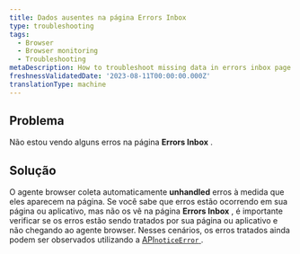 ```yaml
---
title: Dados ausentes na página Errors Inbox
type: troubleshooting
tags:
  - Browser
  - Browser monitoring
  - Troubleshooting
metaDescription: How to troubleshoot missing data in errors inbox page
freshnessValidatedDate: '2023-08-11T00:00:00.000Z'
translationType: machine
---
```


## Problema

Não estou vendo alguns erros na página <DNT>**Errors Inbox**</DNT> .

## Solução

O agente browser coleta automaticamente <DNT>**unhandled**</DNT> erros à medida que eles aparecem na página. Se você sabe que erros estão ocorrendo em sua página ou aplicativo, mas não os vê na página <DNT>**Errors Inbox**</DNT> , é importante verificar se os erros estão sendo tratados por sua página ou aplicativo e não chegando ao agente browser. Nesses cenários, os erros tratados ainda podem ser observados utilizando a [API`noticeError` ](/docs/browser/new-relic-browser/browser-apis/noticeerror).
